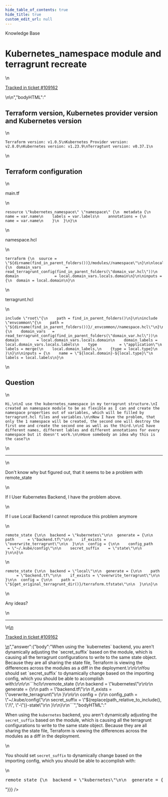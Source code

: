 ```yaml
---
hide_table_of_contents: true
hide_title: true
custom_edit_url: null
---
```



<head>
  <link rel="canonical" href="https://github.com/gruntwork-io/knowledge-base/discussions/542" />
</head>

<CenterLayout>
<span className="searchCategory">Knowledge Base</span>
<h1>Kubernetes_namespace module and terragrunt recreate</h1>
<GitHub discussion={{"id":"D_kwDOF8slf84AQhAx","number":542,"author":{"login":"Eweol"},"title":"Kubernetes_namespace module and terragrunt recreate","body":"\n## Terraform version, Kubernetes provider version and Kubernetes version\r\n```\r\nTerraform version: v1.0.5\r\nKubernetes Provider version: v2.8.0\r\nKubernetes version: v1.23.9\r\nTerragtunt version: v0.37.1\r\n```\r\n## Terraform configuration\r\nmain.tf\r\n```\r\nresource \"kubernetes_namespace\" \"namespace\" {\r\n  metadata {\r\n    name = var.name\r\n    labels = var.labels\r\n    annotations = {\r\n      name = var.name\r\n    }\r\n  }\r\n}\r\n```\r\nnamespace.hcl\r\n```\r\nterraform {\r\n  source = \"${dirname(find_in_parent_folders())}/modules//namespace\"\r\n}\r\n\r\nlocals {\r\n  domain_vars           = read_terragrunt_config(find_in_parent_folders(\"domain_var.hcl\"))\r\n  domain                = local.domain_vars.locals.domain\r\n}\r\n\r\ninputs = {\r\n  domain = local.domain\r\n}\r\n```\r\nterragrunt.hcl\r\n```\r\ninclude \"root\"{\r\n    path = find_in_parent_folders()\r\n}\r\n\r\ninclude \"envcommon\"{\r\n    path = \"${dirname(find_in_parent_folders())}/_envcommon//namespace.hcl\"\r\n}\r\n\r\nlocals {\r\n    domain_vars   = read_terragrunt_config(find_in_parent_folders(\"domain_var.hcl\"))\r\n    domain        = local.domain_vars.locals.domain\r\n    domain_labels = local.domain_vars.locals.labels\r\n    type          = \"application\"\r\n    labels = merge(\r\n    local.domain_labels,\r\n    {type = local.type}\r\n  )\r\n}\r\n\r\ninputs = {\r\n    name = \"${local.domain}-${local.type}\"\r\n    labels = local.labels\r\n}\r\n```\r\n\r\n## Question\r\n```\r\nHi,\r\n\r\nI use the kubernetes_namespace in my terragrunt structure.\r\nI created an namespace module to be as flexible as I can and create the namespace properties out of variables, which will be filled by terragrunt.hcl files and variables.\r\n\r\nNow I have the problem, that only the 1 namespace will be created, the second one will destroy the first one and create the second one as well as the third.\r\n\r\nI have different names, different lables and different annotations for every namespace but it doesn't work.\r\n\r\nHave somebody an idea why this is the case?\r\n```\r\n-----------------------------------------------------------------------------------------------------------------------------------------------\r\n\r\nDon't know why but figured out, that it seems to be a problem with remote_state\r\n\r\nIf I User Kubernetes Backend, I have the problem above.\r\n\r\nIf I use Local Backend I cannot reproduce this problem anymore\r\n\r\n```\r\nremote_state {\r\n\r\n  backend = \"kubernetes\"\r\n\r\n  generate = {\r\n\r\n    path      = \"backend.tf\"\r\n\r\n    if_exists = \"overwrite_terragrunt\"\r\n\r\n  }\r\n\r\n  config = {\r\n\r\n    config_path      = \"~/.kube/config\"\r\n\r\n    secret_suffix    = \"state\"\r\n\r\n  }\r\n\r\n}\r\n```\r\n```\r\nremote_state {\r\n\r\n  backend = \"local\"\r\n\r\n  generate = {\r\n\r\n    path      = \"backend.tf\"\r\n\r\n    if_exists = \"overwrite_terragrunt\"\r\n\r\n  }\r\n\r\n  config = {\r\n\r\n    path = \"${get_original_terragrunt_dir()}/terraform.tfstate\"\r\n\r\n  }\r\n\r\n}\r\n```\r\n\r\nAny ideas?\n\n---\n\n<ins datetime=\"2022-08-24T09:10:26Z\">\n  <p><a href=\"https://support.gruntwork.io/hc/requests/109162\">Tracked in ticket #109162</a></p>\n</ins>\n","bodyHTML":"<h2 dir=\"auto\">Terraform version, Kubernetes provider version and Kubernetes version</h2>\n<div class=\"snippet-clipboard-content notranslate position-relative overflow-auto\" data-snippet-clipboard-copy-content=\"Terraform version: v1.0.5\nKubernetes Provider version: v2.8.0\nKubernetes version: v1.23.9\nTerragtunt version: v0.37.1\"><pre class=\"notranslate\"><code class=\"notranslate\">Terraform version: v1.0.5\nKubernetes Provider version: v2.8.0\nKubernetes version: v1.23.9\nTerragtunt version: v0.37.1\n</code></pre></div>\n<h2 dir=\"auto\">Terraform configuration</h2>\n<p dir=\"auto\">main.tf</p>\n<div class=\"snippet-clipboard-content notranslate position-relative overflow-auto\" data-snippet-clipboard-copy-content=\"resource &quot;kubernetes_namespace&quot; &quot;namespace&quot; {\n  metadata {\n    name = var.name\n    labels = var.labels\n    annotations = {\n      name = var.name\n    }\n  }\n}\"><pre class=\"notranslate\"><code class=\"notranslate\">resource \"kubernetes_namespace\" \"namespace\" {\n  metadata {\n    name = var.name\n    labels = var.labels\n    annotations = {\n      name = var.name\n    }\n  }\n}\n</code></pre></div>\n<p dir=\"auto\">namespace.hcl</p>\n<div class=\"snippet-clipboard-content notranslate position-relative overflow-auto\" data-snippet-clipboard-copy-content=\"terraform {\n  source = &quot;${dirname(find_in_parent_folders())}/modules//namespace&quot;\n}\n\nlocals {\n  domain_vars           = read_terragrunt_config(find_in_parent_folders(&quot;domain_var.hcl&quot;))\n  domain                = local.domain_vars.locals.domain\n}\n\ninputs = {\n  domain = local.domain\n}\"><pre class=\"notranslate\"><code class=\"notranslate\">terraform {\n  source = \"${dirname(find_in_parent_folders())}/modules//namespace\"\n}\n\nlocals {\n  domain_vars           = read_terragrunt_config(find_in_parent_folders(\"domain_var.hcl\"))\n  domain                = local.domain_vars.locals.domain\n}\n\ninputs = {\n  domain = local.domain\n}\n</code></pre></div>\n<p dir=\"auto\">terragrunt.hcl</p>\n<div class=\"snippet-clipboard-content notranslate position-relative overflow-auto\" data-snippet-clipboard-copy-content=\"include &quot;root&quot;{\n    path = find_in_parent_folders()\n}\n\ninclude &quot;envcommon&quot;{\n    path = &quot;${dirname(find_in_parent_folders())}/_envcommon//namespace.hcl&quot;\n}\n\nlocals {\n    domain_vars   = read_terragrunt_config(find_in_parent_folders(&quot;domain_var.hcl&quot;))\n    domain        = local.domain_vars.locals.domain\n    domain_labels = local.domain_vars.locals.labels\n    type          = &quot;application&quot;\n    labels = merge(\n    local.domain_labels,\n    {type = local.type}\n  )\n}\n\ninputs = {\n    name = &quot;${local.domain}-${local.type}&quot;\n    labels = local.labels\n}\"><pre class=\"notranslate\"><code class=\"notranslate\">include \"root\"{\n    path = find_in_parent_folders()\n}\n\ninclude \"envcommon\"{\n    path = \"${dirname(find_in_parent_folders())}/_envcommon//namespace.hcl\"\n}\n\nlocals {\n    domain_vars   = read_terragrunt_config(find_in_parent_folders(\"domain_var.hcl\"))\n    domain        = local.domain_vars.locals.domain\n    domain_labels = local.domain_vars.locals.labels\n    type          = \"application\"\n    labels = merge(\n    local.domain_labels,\n    {type = local.type}\n  )\n}\n\ninputs = {\n    name = \"${local.domain}-${local.type}\"\n    labels = local.labels\n}\n</code></pre></div>\n<h2 dir=\"auto\">Question</h2>\n<div class=\"snippet-clipboard-content notranslate position-relative overflow-auto\" data-snippet-clipboard-copy-content=\"Hi,\n\nI use the kubernetes_namespace in my terragrunt structure.\nI created an namespace module to be as flexible as I can and create the namespace properties out of variables, which will be filled by terragrunt.hcl files and variables.\n\nNow I have the problem, that only the 1 namespace will be created, the second one will destroy the first one and create the second one as well as the third.\n\nI have different names, different lables and different annotations for every namespace but it doesn't work.\n\nHave somebody an idea why this is the case?\"><pre class=\"notranslate\"><code class=\"notranslate\">Hi,\n\nI use the kubernetes_namespace in my terragrunt structure.\nI created an namespace module to be as flexible as I can and create the namespace properties out of variables, which will be filled by terragrunt.hcl files and variables.\n\nNow I have the problem, that only the 1 namespace will be created, the second one will destroy the first one and create the second one as well as the third.\n\nI have different names, different lables and different annotations for every namespace but it doesn't work.\n\nHave somebody an idea why this is the case?\n</code></pre></div>\n<hr>\n<p dir=\"auto\">Don't know why but figured out, that it seems to be a problem with remote_state</p>\n<p dir=\"auto\">If I User Kubernetes Backend, I have the problem above.</p>\n<p dir=\"auto\">If I use Local Backend I cannot reproduce this problem anymore</p>\n<div class=\"snippet-clipboard-content notranslate position-relative overflow-auto\" data-snippet-clipboard-copy-content=\"remote_state {\n\n  backend = &quot;kubernetes&quot;\n\n  generate = {\n\n    path      = &quot;backend.tf&quot;\n\n    if_exists = &quot;overwrite_terragrunt&quot;\n\n  }\n\n  config = {\n\n    config_path      = &quot;~/.kube/config&quot;\n\n    secret_suffix    = &quot;state&quot;\n\n  }\n\n}\"><pre class=\"notranslate\"><code class=\"notranslate\">remote_state {\n\n  backend = \"kubernetes\"\n\n  generate = {\n\n    path      = \"backend.tf\"\n\n    if_exists = \"overwrite_terragrunt\"\n\n  }\n\n  config = {\n\n    config_path      = \"~/.kube/config\"\n\n    secret_suffix    = \"state\"\n\n  }\n\n}\n</code></pre></div>\n<div class=\"snippet-clipboard-content notranslate position-relative overflow-auto\" data-snippet-clipboard-copy-content=\"remote_state {\n\n  backend = &quot;local&quot;\n\n  generate = {\n\n    path      = &quot;backend.tf&quot;\n\n    if_exists = &quot;overwrite_terragrunt&quot;\n\n  }\n\n  config = {\n\n    path = &quot;${get_original_terragrunt_dir()}/terraform.tfstate&quot;\n\n  }\n\n}\"><pre class=\"notranslate\"><code class=\"notranslate\">remote_state {\n\n  backend = \"local\"\n\n  generate = {\n\n    path      = \"backend.tf\"\n\n    if_exists = \"overwrite_terragrunt\"\n\n  }\n\n  config = {\n\n    path = \"${get_original_terragrunt_dir()}/terraform.tfstate\"\n\n  }\n\n}\n</code></pre></div>\n<p dir=\"auto\">Any ideas?</p>\n<hr>\n<ins datetime=\"2022-08-24T09:10:26Z\">\n  <p dir=\"auto\"><a href=\"https://support.gruntwork.io/hc/requests/109162\" rel=\"nofollow\">Tracked in ticket #109162</a></p>\n</ins>","answer":{"body":"When using the `kubernetes` backend, you aren't dynamically adjusting the `secret_suffix` based on the module, which is causing all the terragrunt configurations to write to the same state object. Because they are all sharing the state file, Terraform is viewing the differences across the modules as a diff in the deployment.\r\n\r\nYou should set `secret_suffix` to dynamically change based on the importing config, which you should be able to accomplish with:\r\n\r\n```hcl\r\nremote_state {\r\n  backend = \"kubernetes\"\r\n\r\n  generate = {\r\n    path      = \"backend.tf\"\r\n    if_exists = \"overwrite_terragrunt\"\r\n  }\r\n\r\n  config = {\r\n    config_path      = \"~/.kube/config\"\r\n    secret_suffix    = \"${replace(path_relative_to_include(), \"/\", \"-\")}-state\"\r\n  }\r\n}\r\n```","bodyHTML":"<p dir=\"auto\">When using the <code class=\"notranslate\">kubernetes</code> backend, you aren't dynamically adjusting the <code class=\"notranslate\">secret_suffix</code> based on the module, which is causing all the terragrunt configurations to write to the same state object. Because they are all sharing the state file, Terraform is viewing the differences across the modules as a diff in the deployment.</p>\n<p dir=\"auto\">You should set <code class=\"notranslate\">secret_suffix</code> to dynamically change based on the importing config, which you should be able to accomplish with:</p>\n<div class=\"highlight highlight-source-terraform notranslate position-relative overflow-auto\" dir=\"auto\" data-snippet-clipboard-copy-content=\"remote_state {\n  backend = &quot;kubernetes&quot;\n\n  generate = {\n    path      = &quot;backend.tf&quot;\n    if_exists = &quot;overwrite_terragrunt&quot;\n  }\n\n  config = {\n    config_path      = &quot;~/.kube/config&quot;\n    secret_suffix    = &quot;${replace(path_relative_to_include(), &quot;/&quot;, &quot;-&quot;)}-state&quot;\n  }\n}\"><pre class=\"notranslate\"><span class=\"pl-en\">remote_state</span> {\n  backend <span class=\"pl-k\">=</span> <span class=\"pl-s\"><span class=\"pl-pds\">\"</span>kubernetes<span class=\"pl-pds\">\"</span></span>\n\n  generate <span class=\"pl-k\">=</span> {\n    path      <span class=\"pl-k\">=</span> <span class=\"pl-s\"><span class=\"pl-pds\">\"</span>backend.tf<span class=\"pl-pds\">\"</span></span>\n    if_exists <span class=\"pl-k\">=</span> <span class=\"pl-s\"><span class=\"pl-pds\">\"</span>overwrite_terragrunt<span class=\"pl-pds\">\"</span></span>\n  }\n\n  config <span class=\"pl-k\">=</span> {\n    config_path      <span class=\"pl-k\">=</span> <span class=\"pl-s\"><span class=\"pl-pds\">\"</span>~/.kube/config<span class=\"pl-pds\">\"</span></span>\n    secret_suffix    <span class=\"pl-k\">=</span> <span class=\"pl-s\"><span class=\"pl-pds\">\"</span><span class=\"pl-k\">${</span><span class=\"pl-c1\">replace</span>(<span class=\"pl-v\">path_relative_to_include</span>(), <span class=\"pl-s\"><span class=\"pl-pds\">\"</span>/<span class=\"pl-pds\">\"</span></span>, <span class=\"pl-s\"><span class=\"pl-pds\">\"</span>-<span class=\"pl-pds\">\"</span></span>)<span class=\"pl-k\">}</span>-state<span class=\"pl-pds\">\"</span></span>\n  }\n}</pre></div>"}}} />

</CenterLayout>
  

<!-- ##DOCS-SOURCER-START
{
  "sourcePlugin": "github-discussions",
  "hash": "43d66f2354921f22b0e166a80da7d1db"
}
##DOCS-SOURCER-END -->
